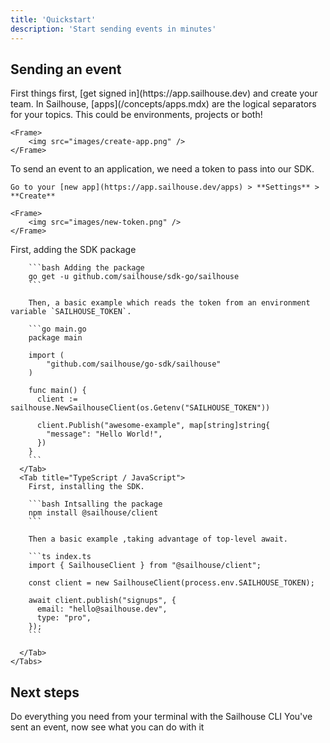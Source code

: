 ```yaml
---
title: 'Quickstart'
description: 'Start sending events in minutes'
---
```


## Sending an event

<Steps>
  <Step title="Creating an account">
    First things first, [get signed in](https://app.sailhouse.dev) and create your team.
  </Step>
  <Step title="Creating an app">
    In Sailhouse, [apps](/concepts/apps.mdx) are the logical separators for your topics. This could be environments, projects or both!

    <Frame>
        <img src="images/create-app.png" />
    </Frame>
  </Step>
  <Step title="Create a token">
    To send an event to an application, we need a token to pass into our SDK.

    Go to your [new app](https://app.sailhouse.dev/apps) > **Settings** > **Create**

    <Frame>
        <img src="images/new-token.png" />
    </Frame>
  </Step>
  <Step title="Start sending events">
    <Tabs>
      <Tab title="Go">
        First, adding the SDK package

        ```bash Adding the package
        go get -u github.com/sailhouse/sdk-go/sailhouse
        ```

        Then, a basic example which reads the token from an environment variable `SAILHOUSE_TOKEN`.

        ```go main.go
        package main

        import (
            "github.com/sailhouse/go-sdk/sailhouse"
        )

        func main() {
          client := sailhouse.NewSailhouseClient(os.Getenv("SAILHOUSE_TOKEN"))

          client.Publish("awesome-example", map[string]string{
            "message": "Hello World!",
          })
        }
        ```
      </Tab>
      <Tab title="TypeScript / JavaScript">
        First, installing the SDK.

        ```bash Intsalling the package
        npm install @sailhouse/client
        ```

        Then a basic example ,taking advantage of top-level await.

        ```ts index.ts
        import { SailhouseClient } from "@sailhouse/client";

        const client = new SailhouseClient(process.env.SAILHOUSE_TOKEN);

        await client.publish("signups", {
          email: "hello@sailhouse.dev",
          type: "pro",
        });
        ```

      </Tab>
    </Tabs>
  </Step>
</Steps>

## Next steps

<CardGroup cols={2}>
  <Card
    title="Install the CLI"
    icon="square-terminal"
    href="cli-reference/introduction"
  >
    Do everything you need from your terminal with the Sailhouse CLI
  </Card>
  <Card
    title="Learn about subscriptions"
    icon="book-open-cover"
    href="/concepts/subscriptions"
  >
    You've sent an event, now see what you can do with it
  </Card>
</CardGroup>

